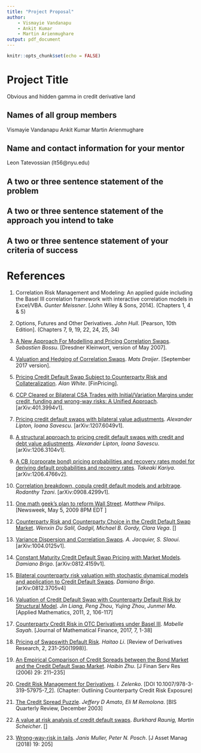 ```yaml
---
title: "Project Proposal"
author: 
    - Vismayie Vandanapu
    - Ankit Kumar
    - Martin Arienmughare
output: pdf_document
---
```


```r
knitr::opts_chunk$set(echo = FALSE)
```


# Project Title
Obvious and hidden gamma in credit derivative land

## Names of all group members
Vismayie Vandanapu \newline Ankit Kumar \newline Martin Arienmughare

## Name and contact information for your mentor
Leon Tatevossian (lt56@nyu.edu)

## A two or three sentence statement of the problem


## A two or three sentence statement of the approach you intend to take



## A two or three sentence statement of your criteria of success





\newpage

# References

1. Correlation Risk Management and Modeling: An applied guide including the Basel III correlation framework with interactive correlation models in Excel/VBA.  *Gunter Meissner*. [John Wiley & Sons, 2014]. (Chapters 1, 4 & 5)

2. Options, Futures and Other Derivatives.  *John Hull*. [Pearson, 10th Edition]. (Chapters 7, 9, 19, 22, 24, 25, 34)

3. [A New Approach For Modelling and Pricing Correlation Swaps](http://quantlabs.net/academy/download/free_quant_instituitional_books_/[Dresdner%20Kleinwort]%20A%20New%20Approach%20For%20Modeling%20and%20Pricing%20Correlation%20Swaps.pdf). *Sebastien Bossu*. [Dresdner Kleinwort, version of May 2007].

4. [Valuation and Hedging of Correlation Swaps](https://pdfs.semanticscholar.org/c6f5/27405b2d10d7dc44a8b82714695038948474.pdf?_ga=2.220275800.1161641639.1571824983-328890972.1571824983). *Mats Draijer*. [September 2017 version]. 

5. [Pricing Credit Default Swap Subject to Counterparty Risk and Collateralization](https://arxiv.org/pdf/1803.07843.pdf). *Alan White*. [FinPricing].

6. [CCP Cleared or Bilateral CSA Trades with Initial/Variation Margins under credit, funding and wrong\-way risks: A Unified Approach](https://arxiv.org/pdf/1401.3994.pdf). [arXiv:401.3994v1].

7. [Pricing credit default swaps with bilateral value adjustments](https://arxiv.org/pdf/1207.6049.pdf). *Alexander Lipton, Ioana Savescu*. [arXiv:1207.6049v1].

8. [A structural approach to pricing credit default swaps with credit and debt value adjustments](https://arxiv.org/pdf/1206.3104.pdf). *Alexander Lipton, Ioana Savescu*. [arXiv:1206.3104v1].

9. [A CB (corporate bond) pricing probabilities and recovery rates model for deriving default probabilities and recovery rates](https://arxiv.org/pdf/1206.4766.pdf). *Takeaki Kariya*. [arXiv:1206.4766v2].

10. [Correlation breakdown, copula credit default models and arbitrage](https://arxiv.org/pdf/0908.4299.pdf). *Rodanthy Tzani*. [arXiv:0908.4299v1].

11. [One math geek's plan to reform Wall Street](https://www.newsweek.com/one-math-geeks-plan-reform-wall-street-80135). *Matthew Philips*. [Newsweek, May 5, 2009 8PM EDT ]

12. [Counterparty Risk and Counterparty Choice in the Credit Default Swap Market](http://w4.stern.nyu.edu/finance/docs/pdfs/Seminars/1803/1803w-du.pdf). *Wenxin Du Salil, Gadgil, Michael B. Gordy, Clara Vega*. []

13. [Variance Dispersion and Correlation Swaps](https://arxiv.org/pdf/1004.0125.pdf). *A. Jacquier, S. Slaoui*. [arXiv:1004.0125v1].

14. [Constant Maturity Credit Default Swap Pricing with Market Models](https://arxiv.org/pdf/0812.4159.pdf). *Damiano Brigo*. [arXiv:0812.4159v1].

15. [Bilateral counterparty risk valuation with stochastic dynamical models
and application to Credit Default Swaps
](https://arxiv.org/pdf/0812.3705.pdf). *Damiano Brigo*. [arXiv:0812.3705v4]

16. [Valuation of Credit Default Swap with Counterparty Default Risk by Structural Model](https://www.scirp.org/pdf/AM20100100022_82848886.pdf). *Jin Liang*, *Peng Zhou*, *Yujing Zhou*, *Junmei Ma*. [Applied Mathematics, 2011, 2, 106-117]

17. [Counterparty Credit Risk in OTC Derivatives under Basel III](https://www.scirp.org/pdf/JMF_2016123016343974.pdf). *Mabelle Sayah*. [Journal of Mathematical Finance, 2017, 7, 1-38]

18. [Pricing of Swapswith Default Risk](https://link.springer.com/content/pdf/10.1007%2FBF01531336.pdf). *Haitao Li*. [Review of Derivatives Research, 2, 231-250(1998)].

19. [An Empirical Comparison of Credit Spreads between the Bond Market and the Credit Default Swap Market](https://link.springer.com/content/pdf/10.1007%2Fs10693-006-7626-x.pdf). *Haibin Zhu*. [J Finan Serv Res (2006) 29: 211–235]

20. [Credit Risk Management for Derivatives](https://link.springer.com/content/pdf/10.1007%2F978-3-319-57975-7_2.pdf). *I. Zelenko*. [DOI 10.1007/978-3-319-57975-7_2]. (Chapter: Outlining Counterparty Credit Risk Exposure)

21. [The Credit Spread Puzzle](https://ssrn.com/abstract=1968448). *Jeffery D Amato, Eli M Remolona*. [BIS Quarterly Review, December 2003]

22. [A value at risk analysis of credit default swaps](https://www.econstor.eu/bitstream/10419/19789/1/200812dkp_b_.pdf). *Burkhard Raunig, Martin Scheicher*. []

23. [Wrong-way-risk in tails](https://link.springer.com/article/10.1057/s41260-018-0076-9). *Janis Muller, Peter N. Posch*. [J Asset Manag (2018) 19: 205]

<!-- x. [](). **. [] -->

<!-- x. [](). **. [] -->

<!-- x. [](). **. [] -->





